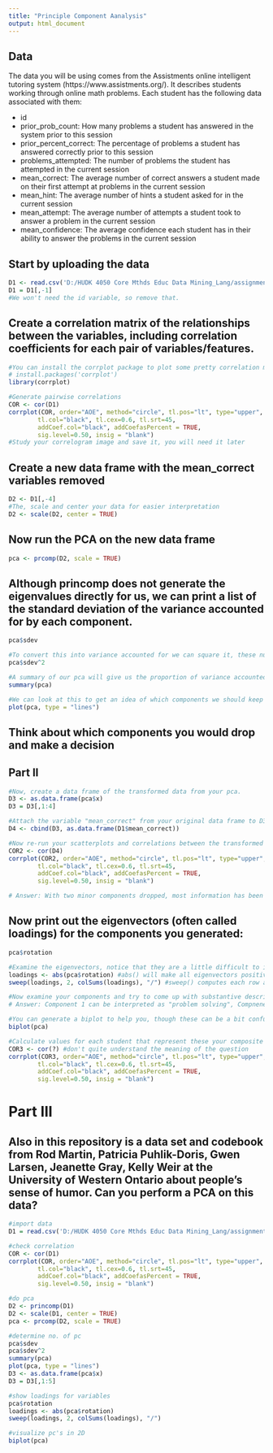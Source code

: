 ---
title: "Principle Component Aanalysis"
output: html_document
---
## Data
The data you will be using comes from the Assistments online intelligent tutoring system (https://www.assistments.org/). It describes students working through online math problems. Each student has the following data associated with them:

- id
- prior_prob_count: How many problems a student has answered in the system prior to this session
- prior_percent_correct: The percentage of problems a student has answered correctly prior to this session
- problems_attempted: The number of problems the student has attempted in the current session
- mean_correct: The average number of correct answers a student made on their first attempt at problems in the current session
- mean_hint: The average number of hints a student asked for in the current session
- mean_attempt: The average number of attempts a student took to answer a problem in the current session
- mean_confidence: The average confidence each student has in their ability to answer the problems in the current session

## Start by uploading the data
```{r}
D1 <- read.csv('D:/HUDK 4050 Core Mthds Educ Data Mining_Lang/assignments/assignment4-jesin951/Assistments-confidence.csv', header=T)
D1 = D1[,-1]
#We won't need the id variable, so remove that.
```

## Create a correlation matrix of the relationships between the variables, including correlation coefficients for each pair of variables/features.

```{r}
#You can install the corrplot package to plot some pretty correlation matrices (sometimes called correlograms)
# install.packages('corrplot')
library(corrplot)

#Generate pairwise correlations
COR <- cor(D1)
corrplot(COR, order="AOE", method="circle", tl.pos="lt", type="upper",        
        tl.col="black", tl.cex=0.6, tl.srt=45, 
        addCoef.col="black", addCoefasPercent = TRUE,
        sig.level=0.50, insig = "blank")
#Study your correlogram image and save it, you will need it later
```

## Create a new data frame with the mean_correct variables removed

```{r}
D2 <- D1[,-4]
#The, scale and center your data for easier interpretation
D2 <- scale(D2, center = TRUE)
```

## Now run the PCA on the new data frame

```{r}
pca <- prcomp(D2, scale = TRUE)
```

## Although princomp does not generate the eigenvalues directly for us, we can print a list of the standard deviation of the variance accounted for by each component.

```{r}
pca$sdev

#To convert this into variance accounted for we can square it, these numbers are proportional to the eigenvalue
pca$sdev^2

#A summary of our pca will give us the proportion of variance accounted for by each component
summary(pca)

#We can look at this to get an idea of which components we should keep and which we should drop
plot(pca, type = "lines")
```

## Think about which components you would drop and make a decision

## Part II

```{r}
#Now, create a data frame of the transformed data from your pca.
D3 <- as.data.frame(pca$x)
D3 = D3[,1:4]

#Attach the variable "mean_correct" from your original data frame to D3.
D4 <- cbind(D3, as.data.frame(D1$mean_correct))

#Now re-run your scatterplots and correlations between the transformed data and mean_correct. If you had dropped some components would you have lost important infomation about mean_correct?
COR2 <- cor(D4)
corrplot(COR2, order="AOE", method="circle", tl.pos="lt", type="upper",        
        tl.col="black", tl.cex=0.6, tl.srt=45, 
        addCoef.col="black", addCoefasPercent = TRUE,
        sig.level=0.50, insig = "blank")

# Answer: With two minor components dropped, most information has been kept. The correlations between the kept components and mean correctness are not obviously smaller than those between mean correctness and the original six variables.
```

## Now print out the eigenvectors (often called loadings) for the components you generated:

```{r}
pca$rotation

#Examine the eigenvectors, notice that they are a little difficult to interpret. It is much easier to make sense of them if we make them proportional within each component
loadings <- abs(pca$rotation) #abs() will make all eigenvectors positive
sweep(loadings, 2, colSums(loadings), "/") #sweep() computes each row as a proportion of the column. (There must be a way to do this with dplyr()?)

#Now examine your components and try to come up with substantive descriptions of what some might represent?
# Answer: Component 1 can be interpreted as "problem solving", Compnenet 2 as "prior knowledge", and Component 3 as "Confidence". Other components seem not to have a reasonable interpretation.

#You can generate a biplot to help you, though these can be a bit confusing. They plot the transformed data by the first two components. Therefore, the axes represent the direction of maximum variance. Then mapped onto this point cloud are the original directions of the variables, depicted as red arrows. It is supposed to provide a visualization of which variables "go together". Variables that possibly represent the same underlying construct point in the same direction.  
biplot(pca)

#Calculate values for each student that represent these your composite variables and then create a new correlogram showing their relationship to mean_correct.
COR3 <- cor(?) #don't quite understand the meaning of the question
corrplot(COR3, order="AOE", method="circle", tl.pos="lt", type="upper",        
        tl.col="black", tl.cex=0.6, tl.srt=45, 
        addCoef.col="black", addCoefasPercent = TRUE,
        sig.level=0.50, insig = "blank")
```
# Part III  
## Also in this repository is a data set and codebook from Rod Martin, Patricia Puhlik-Doris, Gwen Larsen, Jeanette Gray, Kelly Weir at the University of Western Ontario about people's sense of humor. Can you perform a PCA on this data?

```{r}
#import data
D1 = read.csv('D:/HUDK 4050 Core Mthds Educ Data Mining_Lang/assignments/assignment4-jesin951/humor_data.csv', header=T)

#check correlation
COR <- cor(D1)
corrplot(COR, order="AOE", method="circle", tl.pos="lt", type="upper",        
        tl.col="black", tl.cex=0.6, tl.srt=45, 
        addCoef.col="black", addCoefasPercent = TRUE,
        sig.level=0.50, insig = "blank")

#do pca
D2 <- princomp(D1)
D2 <- scale(D1, center = TRUE)
pca <- prcomp(D2, scale = TRUE)

#determine no. of pc
pca$sdev
pca$sdev^2
summary(pca)
plot(pca, type = "lines")
D3 <- as.data.frame(pca$x)
D3 = D3[,1:5]

#show loadings for variables
pca$rotation
loadings <- abs(pca$rotation)
sweep(loadings, 2, colSums(loadings), "/") 

#visualize pc's in 2D
biplot(pca)
```
